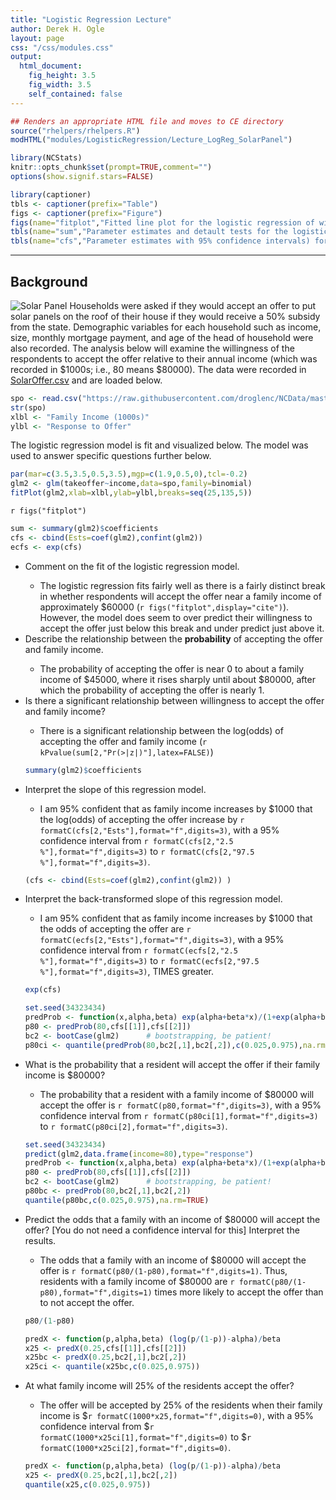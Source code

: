 ```yaml
---
title: "Logistic Regression Lecture"
author: Derek H. Ogle
layout: page
css: "/css/modules.css"
output:
  html_document:
    fig_height: 3.5
    fig_width: 3.5
    self_contained: false
---
```


```r
## Renders an appropriate HTML file and moves to CE directory
source("rhelpers/rhelpers.R")
modHTML("modules/LogisticRegression/Lecture_LogReg_SolarPanel")
```
```r
library(NCStats)
knitr::opts_chunk$set(prompt=TRUE,comment="")
options(show.signif.stars=FALSE)

library(captioner)
tbls <- captioner(prefix="Table")
figs <- captioner(prefix="Figure")
figs(name="fitplot","Fitted line plot for the logistic regression of willingness to accept the solar panel offer on family income.")
tbls(name="sum","Parameter estimates and detault tests for the logistic regression of willingness to accept the solar panel offer on family income.")
tbls(name="cfs","Parameter estimates with 95% confidence intervals) for the logistic regression of willingness to accept the solar panel offer on family income.")

```

----

## Background
<img src="../zimgs/solarpanel.jpg" alt="Solar Panel" class="img-right">
Households were asked if they would accept an offer to put solar panels on the roof of their house if they would receive a 50% subsidy from the state. Demographic variables for each household such as income, size, monthly mortgage payment, and age of the head of household were also recorded. The analysis below will examine the willingness of the respondents to accept the offer relative to their annual income (which was recorded in \$1000s; i.e., 80 means \$80000). The data were recorded in [SolarOffer.csv](https://raw.githubusercontent.com/droglenc/NCData/master/SolarOffer.csv) and are loaded below.
```r
spo <- read.csv("https://raw.githubusercontent.com/droglenc/NCData/master/SolarOffer.csv")
str(spo)
xlbl <- "Family Income (1000s)"
ylbl <- "Response to Offer"
```

The logistic regression model is fit and visualized below. The model was used to answer specific questions further below.
```r
par(mar=c(3.5,3.5,0.5,3.5),mgp=c(1.9,0.5,0),tcl=-0.2)
glm2 <- glm(takeoffer~income,data=spo,family=binomial)
fitPlot(glm2,xlab=xlbl,ylab=ylbl,breaks=seq(25,135,5))
```

`r figs("fitplot")`

```r
sum <- summary(glm2)$coefficients
cfs <- cbind(Ests=coef(glm2),confint(glm2))
ecfs <- exp(cfs)
```

<ul>
  <li>Comment on the fit of the logistic regression model.</li>
  <ul>
    <li>The logistic regression fits fairly well as there is a fairly distinct break in whether respondents will accept the offer near a family income of approximately $60000 (`r figs("fitplot",display="cite")`). However, the model does seem to over predict their willingness to accept the offer just below this break and under predict just above it.</li>
  </ul>

  <li>Describe the relationship between the <strong>probability</strong> of accepting the offer and family income.</li>
  <ul>
    <li>The probability of accepting the offer is near 0 to about a family income of $45000, where it rises sharply until about $80000, after which the probability of accepting the offer is nearly 1.</li>
  </ul>
  
  <li>Is there a significant relationship between willingness to accept the offer and family income?</li>
  <ul>
    <li>There is a significant relationship between the log(odds) of accepting the offer and family income (`r kPvalue(sum[2,"Pr(>|z|)"],latex=FALSE)`)</li>
  </ul>

```r
summary(glm2)$coefficients
```
  
  <li>Interpret the slope of this regression model.</li>
  <ul>
    <li>I am 95% confident that as family income increases by $1000 that the log(odds) of accepting the offer increase by `r formatC(cfs[2,"Ests"],format="f",digits=3)`, with a 95% confidence interval from `r formatC(cfs[2,"2.5 %"],format="f",digits=3)` to `r formatC(cfs[2,"97.5 %"],format="f",digits=3)`.</li>
  </ul>

```r
(cfs <- cbind(Ests=coef(glm2),confint(glm2)) )
```

  <li>Interpret the back-transformed slope of this regression model.</li>
  <ul>
    <li>I am 95% confident that as family income increases by $1000 that the odds of accepting the offer are `r formatC(ecfs[2,"Ests"],format="f",digits=3)`, with a 95% confidence interval from `r formatC(ecfs[2,"2.5 %"],format="f",digits=3)` to `r formatC(ecfs[2,"97.5 %"],format="f",digits=3)`, TIMES greater.</li>
  </ul>
  
```r
exp(cfs)
```


```r
set.seed(34323434)
predProb <- function(x,alpha,beta) exp(alpha+beta*x)/(1+exp(alpha+beta*x))
p80 <- predProb(80,cfs[[1]],cfs[[2]])
bc2 <- bootCase(glm2)      # bootstrapping, be patient!
p80ci <- quantile(predProb(80,bc2[,1],bc2[,2]),c(0.025,0.975),na.rm=TRUE)
```
  
  <li>What is the probability that a resident will accept the offer if their family income is $80000?</li>
  <ul>
    <li>The probability that a resident with a family income of $80000 will accept the offer is `r formatC(p80,format="f",digits=3)`, with a 95% confidence interval from `r formatC(p80ci[1],format="f",digits=3)` to `r formatC(p80ci[2],format="f",digits=3)`.</li>
  </ul>

```r
set.seed(34323434)
predict(glm2,data.frame(income=80),type="response")
predProb <- function(x,alpha,beta) exp(alpha+beta*x)/(1+exp(alpha+beta*x))
p80 <- predProb(80,cfs[[1]],cfs[[2]])
bc2 <- bootCase(glm2)      # bootstrapping, be patient!
p80bc <- predProb(80,bc2[,1],bc2[,2])
quantile(p80bc,c(0.025,0.975),na.rm=TRUE)
```

  <li>Predict the odds that a family with an income of $80000 will accept the offer? [You do not need a confidence interval for this] Interpret the results.</li>
  <ul>
    <li>The odds that a family with an income of $80000 will accept the offer is `r formatC(p80/(1-p80),format="f",digits=1)`. Thus, residents with a family income of $80000 are `r formatC(p80/(1-p80),format="f",digits=1)` times more likely to accept the offer than to not accept the offer.</li>
  </ul>

```r
p80/(1-p80)
```

```r
predX <- function(p,alpha,beta) (log(p/(1-p))-alpha)/beta
x25 <- predX(0.25,cfs[[1]],cfs[[2]])
x25bc <- predX(0.25,bc2[,1],bc2[,2])
x25ci <- quantile(x25bc,c(0.025,0.975))
```

  <li>At what family income will 25% of the residents accept the offer?</li>
  <ul>
    <li>The offer will be accepted by 25% of the residents when their family income is $`r formatC(1000*x25,format="f",digits=0)`, with a 95% confidence interval from $`r formatC(1000*x25ci[1],format="f",digits=0)` to $`r formatC(1000*x25ci[2],format="f",digits=0)`.</li>
  </ul>
  
```r
predX <- function(p,alpha,beta) (log(p/(1-p))-alpha)/beta
x25 <- predX(0.25,bc2[,1],bc2[,2])
quantile(x25,c(0.025,0.975))
```

</ul>
